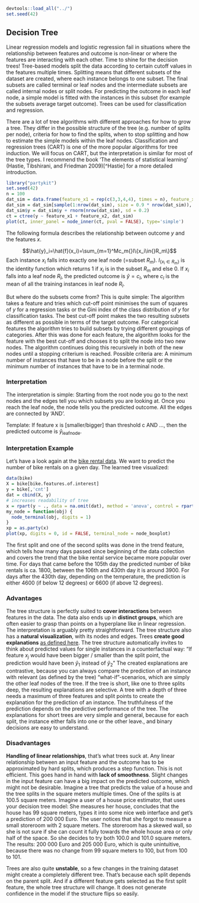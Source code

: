 ```r
devtools::load_all("../")
set.seed(42)
```


## Decision Tree {#tree}
Linear regression models and logistic regression fail in situations where the relationship between features and outcome is non-linear or where the features are interacting with each other.
Time to shine for the decision trees!
Tree-based models split the data according to certain cutoff values in the features multiple times.
Splitting means that different subsets of the dataset are created, where each instance belongs to one subset.
The final subsets are called terminal or leaf nodes and the intermediate subsets are called internal nodes or split nodes.
For predicting the outcome in each leaf node, a simple model is fitted with the instances in this subset (for example the subsets average target outcome).
Trees can be used for classification and regression.

There are a lot of tree algorithms with different approaches for how to grow a tree.
They differ in the possible structure of the tree (e.g. number of splits per node), criteria for how to find the splits, when to stop splitting and how to estimate the simple models within the leaf nodes.
Classification and regression trees (CART) is one of the more popular algorithms for tree induction.
We will focus on CART, but the interpretation is similar for most of the tree types.
I recommend the book 'The elements of statistical learning' (Hastie, Tibshirani, and Friedman 2009)[^Hastie] for a more detailed introduction.
```r
library("partykit")
set.seed(42)
n = 100
dat_sim = data.frame(feature_x1 = rep(c(3,3,4,4), times = n), feature_x2 = rep(c(1,2,2,2), times = n), y = rep(c(1, 2, 3, 4), times = n))
dat_sim = dat_sim[sample(1:nrow(dat_sim), size = 0.9 * nrow(dat_sim)), ]
dat_sim$y = dat_sim$y + rnorm(nrow(dat_sim), sd = 0.2)
ct = ctree(y ~ feature_x1 + feature_x2, dat_sim)
plot(ct, inner_panel = node_inner(ct, pval = FALSE), type='simple')
```

The following formula describes the relationship between outcome $y$ and the features $x$.

$$\hat{y}_i=\hat{f}(x_i)=\sum_{m=1}^Mc_m{}I\{x_i\in{}R_m\}$$
Each instance $x_i$ falls into exactly one leaf node (=subset $R_m$). $I_{\{x_i\in{}R_m\}}$ is the identity function which returns 1 if $x_i$ is in the subset $R_m$ and else 0.
If $x_i$ falls into a leaf node $R_l$, the predicted outcome is $\hat{y}=c_l$, where $c_l$ is the mean of all the training instances in leaf node $R_l$.

But where do the subsets come from?
This is quite simple:
The algorithm takes a feature and tries which cut-off point minimises the sum of squares of $y$ for a regression tasks or the Gini index of the class distribution of $y$ for classification tasks.
The best cut-off point makes the two resulting subsets as different as possible in terms of the target outcome.
For categorical features the algorithm tries to build subsets by trying different groupings of categories.
After this was done for each feature, the algorithm looks for the feature with the best cut-off and chooses it to split the node into two new nodes.
The algorithm continues doing this recursively in both of the new nodes until a stopping criterium is reached.
Possible criteria are:
A minimum number of instances that have to be in a node before the split or the minimum number of instances that have to be in a terminal node.

### Interpretation
The interpretation is simple:
Starting from the root node you go to the next nodes and the edges tell you which subsets you are looking at.
Once you reach the leaf node, the node tells you the predicted outcome.
All the edges are connected by 'AND'.

Template: If feature x is [smaller/bigger] than threshold c AND ..., then the predicted outcome is $\hat{y}_{\text{leafnode}}$.


### Interpretation Example
Let's have a look again at the [bike rental data](#bike-data).
We want to predict the number of bike rentals on a given day. The learned tree visualized:

```r
data(bike)
X = bike[bike.features.of.interest]
y = bike[,'cnt']
dat = cbind(X, y)
# increases readability of tree
x = rpart(y ~ ., data = na.omit(dat), method = 'anova', control = rpart.control(cp = 0, maxdepth = 2))
my_node = function(obj) {
  node_terminal(obj, digits = 1)
}
xp = as.party(x)
plot(xp, digits = 0, id = FALSE, terminal_node = node_boxplot)
```
The first split and one of the second splits was done in the trend feature, which tells how many days passed since beginning of the data collection and covers the trend that the bike rental service became more popular over time.
For days that came before the 105th day the predicted number of bike rentals is ca. 1800, between the 106th and 430th day it is around 3900.
For days after the 430th day, depending on the temperature, the prediction is either 4600 (if below 12 degrees) or 6600 (if above 12 degrees).

### Advantages
The tree structure is perfectly suited to **cover interactions** between features in the data.
The data also ends up in **distinct groups**, which are often easier to grasp than points on a hyperplane like in linear regression.
The interpretation is arguably pretty straightforward.
The tree structure also has a **natural visualization**, with its nodes and edges.
Trees **create good explanations** [as defined here](#good-explanation).
The tree structure automatically invites to think about predicted values for single instances in a counterfactual way:
"If feature $x_j$ would have been bigger / smaller than the split point, the prediction would have been $\hat{y}_{1}$ instead of $\hat{y}_2$"
The created explanations are contrastive, because you can always compare the prediction of an instance with relevant (as defined by the tree) "what-if"-scenarios, which are simply the other leaf nodes of the tree.
If the tree is short, like one to three splits deep, the resulting explanations are selective.
A tree with a depth of three needs a maximum of three features and split points to create the explanation for the prediction of an instance.
The truthfulness of the prediction depends on the predictive performance of the tree.
The explanations for short trees are very simple and general, because for each split, the instance either falls into one or the other leave., and binary decisions are easy to understand.



### Disadvantages
**Handling of linear relationships**, that's what trees suck at.
Any linear relationship between an input feature and the outcome has to be approximated by hard splits, which produces a step function.
This is not efficient.
This goes hand in hand with **lack of smoothness**.
Slight changes in the input feature can have a big impact on the predicted outcome, which might not be desirable.
Imagine a tree that predicts the value of a house and the tree splits in the square meters multiple times.
One of the splits is at 100.5 square meters.
Imagine a user of a house price estimator, that uses your decision tree model: She measures her house, concludes that the house has 99 square meters, types it into some nice web interface and get's a prediction of 200 000 Euro.
The user notices that she forgot to measure a small storeroom with 2 square meters.
The storeroom has a skewed wall, so she is not sure if she can count it fully towards the whole house area or only half of the space.
So she decides to try both 100.0 and 101.0 square meters.
The results: 200 000 Euro and 205 000 Euro, which is quite unintuitive, because there was no change from 99 square meters to 100, but from 100 to 101.

Trees are also quite **unstable**, so a few changes in the training dataset might create a completely different tree.
That's because each split depends on the parent split.
And if a different feature gets selected as the first split feature, the whole tree structure will change.
It does not generate confidence in the model if the structure flips so easily.
